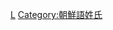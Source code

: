 {{Catnav|頁面分類|...|系譜學|姓氏|中文姓氏}}
{{CategoryTOC}}
{{catmore}}

[[Category:漢姓|L]]
[[Category:朝鮮語姓氏|Category:朝鮮語姓氏]]
